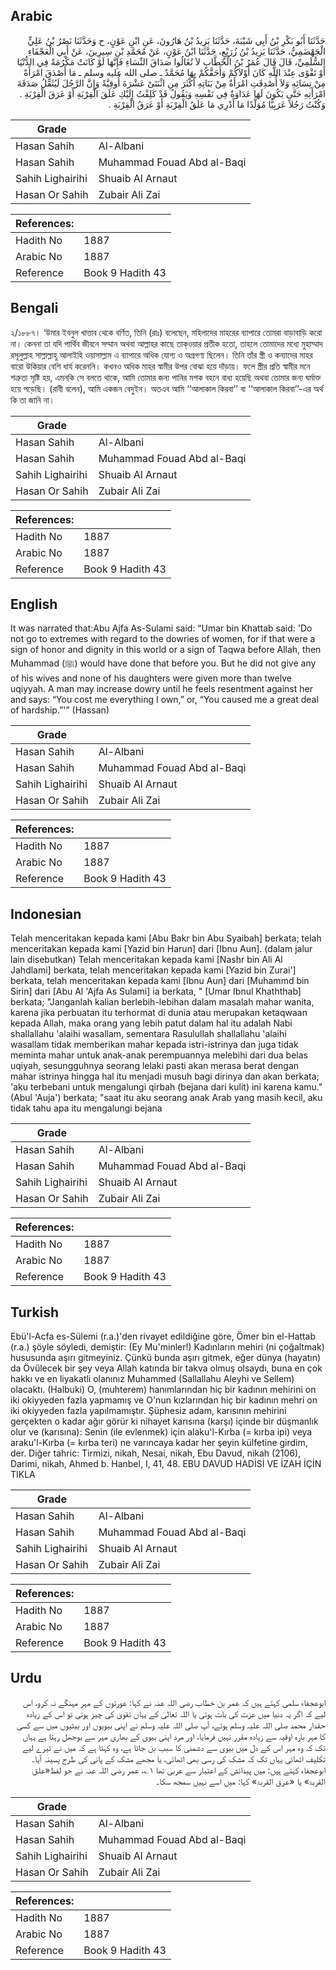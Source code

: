 ## Arabic


<div dir="rtl" lang="ar" style={{fontSize:'larger',backgroundColor:'#f8f9fa',padding:20}}>
حَدَّثَنَا أَبُو بَكْرِ بْنُ أَبِي شَيْبَةَ، حَدَّثَنَا يَزِيدُ بْنُ هَارُونَ، عَنِ ابْنِ عَوْنٍ، ح وَحَدَّثَنَا نَصْرُ بْنُ عَلِيٍّ الْجَهْضَمِيُّ، حَدَّثَنَا يَزِيدُ بْنُ زُرَيْعٍ، حَدَّثَنَا ابْنُ عَوْنٍ، عَنْ مُحَمَّدِ بْنِ سِيرِينَ، عَنْ أَبِي الْعَجْفَاءِ السُّلَمِيِّ، قَالَ قَالَ عُمَرُ بْنُ الْخَطَّابِ لاَ تُغَالُوا صَدَاقَ النِّسَاءِ فَإِنَّهَا لَوْ كَانَتْ مَكْرُمَةً فِي الدُّنْيَا أَوْ تَقْوًى عِنْدَ اللَّهِ كَانَ أَوْلاَكُمْ وَأَحَقَّكُمْ بِهَا مُحَمَّدٌ ـ صلى الله عليه وسلم ـ مَا أَصْدَقَ امْرَأَةً مِنْ نِسَائِهِ وَلاَ أُصْدِقَتِ امْرَأَةٌ مِنْ بَنَاتِهِ أَكْثَرَ مِنِ اثْنَتَىْ عَشْرَةَ أُوقِيَّةً وَإِنَّ الرَّجُلَ لَيُثَقِّلُ صَدَقَةَ امْرَأَتِهِ حَتَّى يَكُونَ لَهَا عَدَاوَةٌ فِي نَفْسِهِ وَيَقُولُ قَدْ كَلِفْتُ إِلَيْكِ عَلَقَ الْقِرْبَةِ أَوْ عَرَقَ الْقِرْبَةِ ‏.‏ وَكُنْتُ رَجُلاً عَرَبِيًّا مُوَلَّدًا مَا أَدْرِي مَا عَلَقُ الْقِرْبَةِ أَوْ عَرَقُ الْقِرْبَةِ ‏.‏
</div>
<div style={{backgroundColor:'#f8f9fa',padding:20, marginBottom: 10}}><table> <thead> <tr> <th>Grade</th> <th></th> </tr> </thead> <tbody> <tr><td>Hasan Sahih</td><td>Al-Albani</td></tr><tr><td>Hasan Sahih</td><td>Muhammad Fouad Abd al-Baqi</td></tr><tr><td>Sahih Lighairihi</td><td>Shuaib Al Arnaut</td></tr><tr><td>Hasan Or Sahih</td><td>Zubair Ali Zai</td></tr></tbody></table><table> <thead> <tr> <th>References:</th> <th></th> </tr> </thead> <tbody><tr><td>Hadith No</td><td>1887</td></tr><tr><td>Arabic No</td><td>1887</td></tr><tr><td>Reference</td><td>Book 9 Hadith 43</td></tr></tbody></table></div>

## Bengali


<div dir="ltr" lang="bn" style={{fontSize:'larger',backgroundColor:'#f8f9fa',padding:20}}>
২/১৮৮৭। ‘উমার ইবনুল খাত্তাব থেকে বর্ণিত, তিনি (রাঃ) বলেছেন, মহিলাদের মাহরের ব্যাপারে তোমরা বাড়াবাড়ি করো না। কেননা তা যদি পার্থিব জীবনে সম্মান অথবা আল্লাহর কাছে তাক্ওয়ার প্রতীক হতো, তাহলে তোমাদের মধ্যে মুহাম্মাদ রসূলুল্লাহ সাল্লাল্লাহু আলাইহি ওয়াসাল্লাম এ ব্যাপারে অধিক যোগ্য ও অগ্রগণ্য ছিলেন। তিনি তাঁর স্ত্রী ও কন্যাদের মাহর বারো উকিয়ার বেশি ধার্য করেননি। কখনও অধিক মাহর স্বামীর উপর বোঝা হয়ে দাঁড়ায়। ফলে স্ত্রীর প্রতি স্বামীর মনে শত্রুতা সৃষ্টি হয়, এমনকি সে বলতে থাকে, আমি তোমার জন্য পানির মশক বহনে বাধ্য হয়েছি অথবা তোমার জন্য ঘর্মাক্ত হয়ে পড়েছি। (রাবী বলেন), আমি একজন বেদুইন। অতএব আমি ‘‘আলাকাল কিরবা’’ বা ‘‘আলাকাল কিরবা’’-এর অর্থ কি তা জানি না।
</div>
<div style={{backgroundColor:'#f8f9fa',padding:20, marginBottom: 10}}><table> <thead> <tr> <th>Grade</th> <th></th> </tr> </thead> <tbody> <tr><td>Hasan Sahih</td><td>Al-Albani</td></tr><tr><td>Hasan Sahih</td><td>Muhammad Fouad Abd al-Baqi</td></tr><tr><td>Sahih Lighairihi</td><td>Shuaib Al Arnaut</td></tr><tr><td>Hasan Or Sahih</td><td>Zubair Ali Zai</td></tr></tbody></table><table> <thead> <tr> <th>References:</th> <th></th> </tr> </thead> <tbody><tr><td>Hadith No</td><td>1887</td></tr><tr><td>Arabic No</td><td>1887</td></tr><tr><td>Reference</td><td>Book 9 Hadith 43</td></tr></tbody></table></div>

## English


<div dir="ltr" lang="en" style={{fontSize:'larger',backgroundColor:'#f8f9fa',padding:20}}>
It was narrated that:Abu Ajfa As-Sulami said: “Umar bin Khattab said: 'Do not go to extremes with regard to the dowries of women, for if that were a sign of honor and dignity in this world or a sign of Taqwa before Allah, then Muhammad (ﷺ) would have done that before you. But he did not give any of his wives and none of his daughters were given more than twelve uqiyyah. A man may increase dowry until he feels resentment against her and says: “You cost me everything I own,” or, “You caused me a great deal of hardship.”'” (Hassan)
</div>
<div style={{backgroundColor:'#f8f9fa',padding:20, marginBottom: 10}}><table> <thead> <tr> <th>Grade</th> <th></th> </tr> </thead> <tbody> <tr><td>Hasan Sahih</td><td>Al-Albani</td></tr><tr><td>Hasan Sahih</td><td>Muhammad Fouad Abd al-Baqi</td></tr><tr><td>Sahih Lighairihi</td><td>Shuaib Al Arnaut</td></tr><tr><td>Hasan Or Sahih</td><td>Zubair Ali Zai</td></tr></tbody></table><table> <thead> <tr> <th>References:</th> <th></th> </tr> </thead> <tbody><tr><td>Hadith No</td><td>1887</td></tr><tr><td>Arabic No</td><td>1887</td></tr><tr><td>Reference</td><td>Book 9 Hadith 43</td></tr></tbody></table></div>

## Indonesian


<div dir="ltr" lang="id" style={{fontSize:'larger',backgroundColor:'#f8f9fa',padding:20}}>
Telah menceritakan kepada kami [Abu Bakr bin Abu Syaibah] berkata; telah menceritakan kepada kami [Yazid bin Harun] dari [Ibnu Aun]. (dalam jalur lain disebutkan) Telah menceritakan kepada kami [Nashr bin Ali Al Jahdlami] berkata, telah menceritakan kepada kami [Yazid bin Zurai'] berkata, telah menceritakan kepada kami [Ibnu Aun] dari [Muhammd bin Sirin] dari [Abu Al 'Ajfa As Sulami] ia berkata, " [Umar Ibnul Khaththab] berkata; "Janganlah kalian berlebih-lebihan dalam masalah mahar wanita, karena jika perbuatan itu terhormat di dunia atau merupakan ketaqwaan kepada Allah, maka orang yang lebih patut dalam hal itu adalah Nabi shallallahu 'alaihi wasallam, sementara Rasulullah shallallahu 'alaihi wasallam tidak memberikan mahar kepada istri-istrinya dan juga tidak meminta mahar untuk anak-anak perempuannya melebihi dari dua belas uqiyah, sesungguhnya seorang lelaki pasti akan merasa berat dengan mahar istrinya hingga hal itu menjadi musuh bagi dirinya dan akan berkata; 'aku terbebani untuk mengalungi qirbah (bejana dari kulit) ini karena kamu." (Abul 'Auja') berkata; "saat itu aku seorang anak Arab yang masih kecil, aku tidak tahu apa itu mengalungi bejana
</div>
<div style={{backgroundColor:'#f8f9fa',padding:20, marginBottom: 10}}><table> <thead> <tr> <th>Grade</th> <th></th> </tr> </thead> <tbody> <tr><td>Hasan Sahih</td><td>Al-Albani</td></tr><tr><td>Hasan Sahih</td><td>Muhammad Fouad Abd al-Baqi</td></tr><tr><td>Sahih Lighairihi</td><td>Shuaib Al Arnaut</td></tr><tr><td>Hasan Or Sahih</td><td>Zubair Ali Zai</td></tr></tbody></table><table> <thead> <tr> <th>References:</th> <th></th> </tr> </thead> <tbody><tr><td>Hadith No</td><td>1887</td></tr><tr><td>Arabic No</td><td>1887</td></tr><tr><td>Reference</td><td>Book 9 Hadith 43</td></tr></tbody></table></div>

## Turkish


<div dir="ltr" lang="tr" style={{fontSize:'larger',backgroundColor:'#f8f9fa',padding:20}}>
Ebü'l-Acfa es-Sülemi (r.a.)'den rivayet edildiğine göre, Ömer bin el-Hattab (r.a.) şöyle söyledi, demiştir: (Ey Mu'minler!) Kadınların mehiri (ni çoğaltmak) hususunda aşırı gitmeyiniz. Çünkü bunda aşırı gitmek, eğer dünya (hayatın) da Övülecek bir şey veya Allah katında bir takva olmuş olsaydı, buna en çok hakkı ve en liyakatli olanınız Muhammed (Sallallahu Aleyhi ve Sellem) olacaktı. (Halbuki) O, (muhterem) hanımlarından hiç bir kadının mehirini on iki okiyyeden fazla yapmamış ve O'nun kızlarından hiç bir kadının mehri on iki okiyyeden fazla yapılmamıştır. Şüphesiz adam, karısının mehirini gerçekten o kadar ağır görür ki nihayet karısına (karşı) içinde bir düşmanlık olur ve (karısına): Senin (ile evlenmek) için alaku'l-Kırba (= kırba ipi) veya araku'l-Kırba (= kırba teri) ne varıncaya kadar her şeyin külfetine girdim, der. Diğer tahric: Tirmizi, nikah, Nesai, nikah, Ebu Davud, nikah (2106), Darimi, nikah, Ahmed b. Hanbel, I, 41, 48. EBU DAVUD HADİSİ VE İZAH İÇİN TIKLA
</div>
<div style={{backgroundColor:'#f8f9fa',padding:20, marginBottom: 10}}><table> <thead> <tr> <th>Grade</th> <th></th> </tr> </thead> <tbody> <tr><td>Hasan Sahih</td><td>Al-Albani</td></tr><tr><td>Hasan Sahih</td><td>Muhammad Fouad Abd al-Baqi</td></tr><tr><td>Sahih Lighairihi</td><td>Shuaib Al Arnaut</td></tr><tr><td>Hasan Or Sahih</td><td>Zubair Ali Zai</td></tr></tbody></table><table> <thead> <tr> <th>References:</th> <th></th> </tr> </thead> <tbody><tr><td>Hadith No</td><td>1887</td></tr><tr><td>Arabic No</td><td>1887</td></tr><tr><td>Reference</td><td>Book 9 Hadith 43</td></tr></tbody></table></div>

## Urdu


<div dir="rtl" lang="ur" style={{fontSize:'larger',backgroundColor:'#f8f9fa',padding:20}}>
ابوعجفاء سلمی کہتے ہیں کہ عمر بن خطاب رضی اللہ عنہ نے کہا: عورتوں کے مہر مہنگے نہ کرو، اس لیے کہ اگر یہ دنیا میں عزت کی بات ہوتی یا اللہ تعالیٰ کے یہاں تقویٰ کی چیز ہوتی تو اس کے زیادہ حقدار محمد صلی اللہ علیہ وسلم ہوتے، آپ صلی اللہ علیہ وسلم نے اپنی بیویوں اور بیٹیوں میں سے کسی کا مہر بارہ اوقیہ سے زیادہ مقرر نہیں فرمایا، اور مرد اپنی بیوی کے بھاری مہر سے بوجھل رہتا ہے یہاں تک کہ وہ مہر اس کے دل میں بیوی سے دشمنی کا سبب بن جاتا ہے، وہ کہتا ہے کہ میں نے تیرے لیے تکلیف اٹھائی یہاں تک کہ مشک کی رسی بھی اٹھائی، یا مجھے مشک کے پانی کی طرح پسینہ آیا۔ ابوعجفاء کہتے ہیں: میں پیدائش کے اعتبار سے عربی تھا ۱؎، عمر رضی اللہ عنہ نے جو لفظ«علق القربۃ» یا «عرق القربۃ» کہا: میں اسے نہیں سمجھ سکا۔
</div>
<div style={{backgroundColor:'#f8f9fa',padding:20, marginBottom: 10}}><table> <thead> <tr> <th>Grade</th> <th></th> </tr> </thead> <tbody> <tr><td>Hasan Sahih</td><td>Al-Albani</td></tr><tr><td>Hasan Sahih</td><td>Muhammad Fouad Abd al-Baqi</td></tr><tr><td>Sahih Lighairihi</td><td>Shuaib Al Arnaut</td></tr><tr><td>Hasan Or Sahih</td><td>Zubair Ali Zai</td></tr></tbody></table><table> <thead> <tr> <th>References:</th> <th></th> </tr> </thead> <tbody><tr><td>Hadith No</td><td>1887</td></tr><tr><td>Arabic No</td><td>1887</td></tr><tr><td>Reference</td><td>Book 9 Hadith 43</td></tr></tbody></table></div>